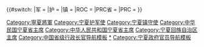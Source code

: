 {{Navbox
|name = 宁夏行政长官
|title = [[宁夏行政长官列表|宁夏行政长官]]（1912年至今）
|state = {{{state|collapsed}}}
|bodyclass = hlist
|selected = {{{1}}}
|groupstyle = text-align: left;
|above = [[宁夏政府]]

|group1 = 附：{{Flagicon|ROC|1912}} [[宁夏将军]]
|list1 = [[常连]]{{to}}[[馬福祥]]

|group3 = 附：{{Flagicon|ROC|1912}} [[宁夏护军使]]
|list3 = [[馬福祥]]{{to}}[[马鸿宾]]（代）

|group5 = 附：{{Flagicon|ROC|1912}} [[宁夏镇守使]]
|list5 = [[马鸿宾]]

|group6 = {{Flagicon|ROC}} [[寧夏省 (中華民國)|宁夏省政府]]主席
|list6 = [[門致中]]{{to}}[[吉鸿昌]]{{to}}[[馬福壽]]（代）{{to}}[[馬鴻逵]]

|group8 = {{Flagicon|PRC}} [[宁夏省人民政府]]主席
|list8 = [[潘自力]]{{to}}[[邢肇棠]]

|group9 = {{nowrap begin}}{{Flagicon|PRC}} [[宁夏回族自治区筹备委员会]]主任委员{{nowrap end}}
|list9 = [[刘格平]]

|group11 = {{Flagicon|PRC}} [[宁夏回族自治区人民委员会]]主席
|list11 = [[刘格平]]{{to}}[[楊靜仁]]

|group13 = {{Flagicon|PRC}} [[宁夏回族自治区革命委员会]]主任
|list13 = [[康健民 (少将)|康健民]]{{to}}[[霍士廉]]

|group15 = {{Flagicon|PRC}} [[宁夏回族自治区人民政府]]主席
|list15 = [[马信 (1915年)|马信]]{{to}}[[黑伯理]]{{to}}[[白立忱]]{{to}}[[马启智]]{{to}}[[王正伟]]{{to}}[[刘慧]]{{to}}[[咸辉]]{{to}}[[张雨浦]]

|below =
* [[宁夏府|宁夏府知府]]
* [[宁夏将军]]
* [[银川专区|银川专区行政专员]]{{中华人民共和国各省级行政区模板索引|行政长官|仅省名=yes}}
}}{{#switch:{{{1}}} 
|军 = [[Category:寧夏將軍]]
|护 = [[Category:宁夏护军使]]
|镇 = [[Category:宁夏镇守使]]
|ROC = [[Category:中华民国宁夏省主席]]
|PRC省 = [[Category:中华人民共和国宁夏省主席]]
|PRC = [[Category:宁夏回族自治区主席]]
}}<noinclude>
{{collapsible option}}
[[Category:中国省级行政长官导航模板]]
[[Category:宁夏行政长官|*]]
[[Category:宁夏政府官员导航模板]]
</noinclude>